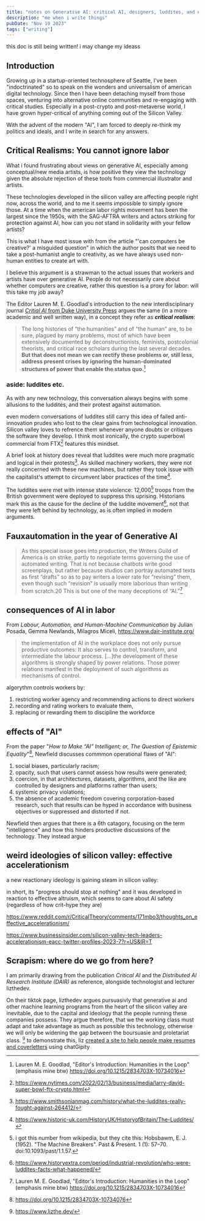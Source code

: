 ```yaml
---
title: "notes on Generative AI: critical AI, designers, luddites, and effective accelerationism™"
description: "me when i write things"
pubDate: "Nov 19 2023"
tags: ["writing"]
---
```


this doc is still being written! i may change my ideass

## Introduction

Growing up in a startup-oriented technosphere of Seattle, I've been "indoctrinated" so to speak on the wonders and universalism of american digital technology. Since then I have been detaching myself from those spaces, venturing into alternative online communities and re-engaging with critical studies. Especially in a post-crypto and post-metaverse world, I have grown hyper-critical of anything coming out of the Silicon Valley.

With the advent of the modern "AI", I am forced to deeply re-think my politics and ideals, and I write in search for any answers.

## Critical Realisms: You cannot ignore labor

What i found frustrating about views on generative AI, especially among conceptual/new media artists, is how positive they view the technology given the absolute rejection of these tools from commercial illustrator and artists.

These technologies developed in the silicon valley are affecting people right now, across the world, and to me it seems impossible to simply ignore those. At a time when the american labor rights movement has been the largest since the 1950s, with the SAG-AFTRA writers and actors striking for protection against AI, how can you not stand in solidarity with your fellow artists?

This is what I have most issue with from the article "'can computers be creative?' a misguided question" in which the author posits that we need to take a post-humanist angle to creativity, as we have always used non-human entities to create art with.

I believe this argument is a strawman to the actual issues that workers and artists have over generative AI. People do not necessarily care about whether computers are creative, rather this question is a proxy for labor: will this take my job away?

The Editor Lauren M. E. Goodlad's introduction to the new interdisciplinary journal [_Critial AI_ from Duke University Press](https://www.dukeupress.edu/critical-ai) argues the same (in a more academic and well written way), in a concept they refer as _**critical realism**_:

> The long histories of “the humanities” and of “the human” are, to be sure, plagued by many problems, most of which have been extensively documented by deconstructionists, feminists, postcolonial theorists, and critical race scholars during the last several decades. **But that does not mean we can rectify these problems or, still less, address present crises by ignoring the human-dominated structures of power that enable the status quo.**[^humanloop]

[^humanloop]:
    Lauren M. E. Goodlad, "Editor's Introduction: Humanities in the Loop" (emphasis mine btw)
    https://doi.org/10.1215/2834703X-10734016

### aside: luddites etc.

As with any new technology, this conversation always begins with some allusions to the luddites, and their protest against automation.

even modern conversations of luddites still carry this idea of failed anti-innovation prudes who lost to the clear gains from technological innovation. Silicon valley loves to refrence them whenever anyone doubts or critiques the software they develop. I think most ironically, the crypto superbowl commercial from FTX[^cryptosuperbowl] features this mindset.

[^cryptosuperbowl]: https://www.nytimes.com/2022/02/13/business/media/larry-david-super-bowl-ftx-crypto.html

A brief look at history does reveal that luddites were much more pragmatic and logical in their protests[^luddites]. As skilled machinery workers, they were not really concerned with these new machines, but rather they took issue with the capitalist's attempt to circumvent labor practices of the time[^luddites2].

The luddites were met with intense state violence: 12,000[^luddites4] troops from the British government were deployed to suppress this uprising. Historians mark this as the cause for the decline of the luddite movement[^luddites3], not that they were left behind by technology, as is often implied in modern arguments.

[^luddites]: https://www.smithsonianmag.com/history/what-the-luddites-really-fought-against-264412/
[^luddites2]: https://www.historic-uk.com/HistoryUK/HistoryofBritain/The-Luddites/
[^luddites3]: https://www.historyextra.com/period/industrial-revolution/who-were-luddites-facts-what-happened/
[^luddites4]: i got this number from wikipedia, but they cite this: Hobsbawm, E. J. (1952). "The Machine Breakers". Past & Present. 1 (1): 57–70. doi:10.1093/past/1.1.57.

## Fauxautomation in the year of Generative AI

> As this special issue goes into production, the Writers Guild of America is on strike, partly to negotiate terms governing the use of automated writing. That is not because chatbots write good screenplays, but rather because studios can portray automated texts as first “drafts” so as to pay writers a lower rate for “revising” them, even though such “revision” is usually more laborious than writing from scratch.20 This is but one of the many deceptions of “AI.”[^humanloop]

## consequences of AI in labor

From _Labour, Automation, and Human-Machine Communication_ by Julian Posada, Gemma Newlands, Milagros Miceli, https://www.dair-institute.org/

> the implementation of AI in the workplace does not only pursue productive outcomes: It also serves to control, transform, and intermediate the labour process. [...]the development of these algorithms is strongly shaped by power relations. Those power relations manifest in the deployment of such algorithms as mechanisms of control.

algorythm controls workers by:

1. restricting worker agency and
   recommending actions to direct workers
2. recording and rating workers to evaluate them,
3. replacing or rewarding them to discipline the workforce

## effects of "AI"

From the paper "_How to Make “AI” Intelligent; or, The Question of Epistemic Equality_"[^intelligence], Newfield discusses commmon operational flaws of "AI":

1.  social biases, particularly racism;
2.  opacity, such that users cannot assess how results were generated;
3.  coercion, in that architectures, datasets, algorithms, and the like are controlled by designers and platforms rather than users;
4.  systemic privacy violations;
5.  the absence of academic freedom covering corporation-based research, such that results can be hyped in accordance with business objectives or suppressed and distorted if not.

Newfield then argues that there is a 6th catagory, focusing on the term "intelligence" and how this hinders productive discussions of the technology. They instead argue

[^intelligence]: https://doi.org/10.1215/2834703X-10734076

## weird ideologies of silicon valley: effective accelerationism

a new reactionary ideology is gaining steam in silicon valley:

in short, its "progress should stop at nothing" and it was developed in reaction to effective altruism, which seems to care about AI safety (regardless of how crit-hype they are)

https://www.reddit.com/r/CriticalTheory/comments/171mbo3/thoughts_on_effective_accelerationism/

https://www.businessinsider.com/silicon-valley-tech-leaders-accelerationism-eacc-twitter-profiles-2023-7?r=US&IR=T

## Scrapism: where do we go from here?

I am primarily drawing from the publication _Critical AI_ and the _Distributed AI Research Institute (DAIR)_ as reference, alongside technologist and lecturer lizthedev.

On their tiktok page, lizthedev argues pursuasivly that generative ai and other machine learning programs from the heart of the silicon valley are inevitable, due to the capital and ideology that the people running these companies possess. They argue therefore, that we the working class must adapt and take advantage as much as possible this technology, otherwise we will only be widening the gap between the boursuasie and proletariat class.
[^lizthedev]
to demonstrate this, liz [created a site to help people make resumes and coverletters](https://hackingcapitalism.dev/) using chatGipity
[^lizthedev]: https://www.lizthe.dev/
